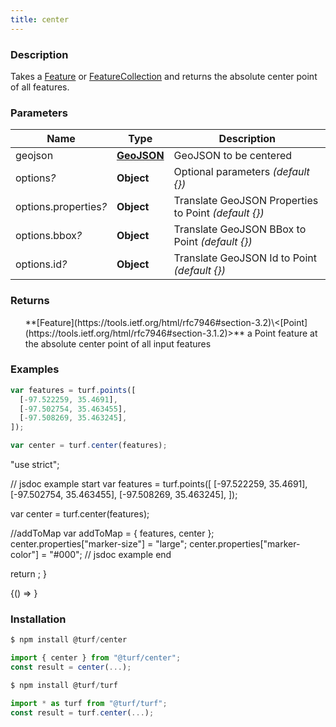 ```yaml
---
title: center
---
```



### Description

Takes a [Feature](https://tools.ietf.org/html/rfc7946#section-3.2) or [FeatureCollection](https://tools.ietf.org/html/rfc7946#section-3.3) and returns the absolute center point of all features.

### Parameters

| Name                       | Type                                                         | Description                                           |
| -------------------------- | ------------------------------------------------------------ | ----------------------------------------------------- |
| geojson                    | **[GeoJSON](https://tools.ietf.org/html/rfc7946#section-3)** | GeoJSON to be centered                                |
| options<i>?</i>            | **Object**                                                   | Optional parameters _(default \{})_                   |
| options.properties<i>?</i> | **Object**                                                   | Translate GeoJSON Properties to Point _(default \{})_ |
| options.bbox<i>?</i>       | **Object**                                                   | Translate GeoJSON BBox to Point _(default \{})_       |
| options.id<i>?</i>         | **Object**                                                   | Translate GeoJSON Id to Point _(default \{})_         |

### Returns

<ul>
  **[Feature](https://tools.ietf.org/html/rfc7946#section-3.2)\<[Point](https://tools.ietf.org/html/rfc7946#section-3.1.2)>** a Point feature at the absolute center point of all input features

</ul>

### Examples

```javascript
var features = turf.points([
  [-97.522259, 35.4691],
  [-97.502754, 35.463455],
  [-97.508269, 35.463245],
]);

var center = turf.center(features);
```

  "use strict";

  // jsdoc example start
  var features = turf.points([
    [-97.522259, 35.4691],
    [-97.502754, 35.463455],
    [-97.508269, 35.463245],
  ]);

  var center = turf.center(features);

  //addToMap
  var addToMap = { features, center };
  center.properties["marker-size"] = "large";
  center.properties["marker-color"] = "#000";
  // jsdoc example end

  return <ExampleMap addToMap={addToMap} />;
}

<BrowserOnly>{() => <Map0 />}</BrowserOnly>

### Installation

```javascript
$ npm install @turf/center

import { center } from "@turf/center";
const result = center(...);
```

```javascript
$ npm install @turf/turf

import * as turf from "@turf/turf";
const result = turf.center(...);
```

